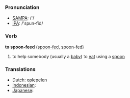 === Pronunciation ===
*[[w:SAMPA|SAMPA]]: /'/
*[[w:IPA|IPA]]: /'spun-fid/

=== Verb ===

'''to spoon-feed''' ([[spoon-fed]], spoon-fed)

# to help somebody (usually a [[baby]]) to [[eat]] using a [[spoon]]

=== Translations ===
*[[Dutch]]: [[oplepelen]]
*[[Indonesian]]: [[]]
*[[Japanese]]: [[]]
